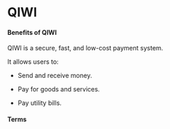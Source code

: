 # QIWI

#### Benefits of QIWI

QIWI is a secure, fast, and low-cost payment system.

It allows users to:

- Send and receive money.

- Pay for goods and services.

- Pay utility bills.

#### Terms
